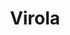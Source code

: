 ---
title: Virola
aka:
  - epeña
  - oo-koo-na
  - paricá
  - nyakwana
family_members:
  - Virola theiodora
  - Virola rufula
  - Virola calophylla
  - Virola elongata
  - Virola calophylloidea
duration_chart_title: Insufflated Duration of Virola theiodora
duration_chart:
  total: 1–3 h
  onset: 5m
  coming_up: 7m
  plateau: 25m
  coming_down: 45m
positive_effects: euphoria, empathy, stimulation
neutral_effects: visuals
negative_effects: nausea, muscle tension, confusion, anxiety
image_location: /src/assets/Images/Virola species/Virola_bark_K3.jpg
image_caption: Virola bark by RBG Kew
dosage_table:
  title: Insufflated Dosage of Dried Virola theiodora Bark Resin
  threshold: 300 mg
  light: 500 mg
  common: 800 mg
  strong: 1.5 g
  heavy: 2.5+ g
--- 